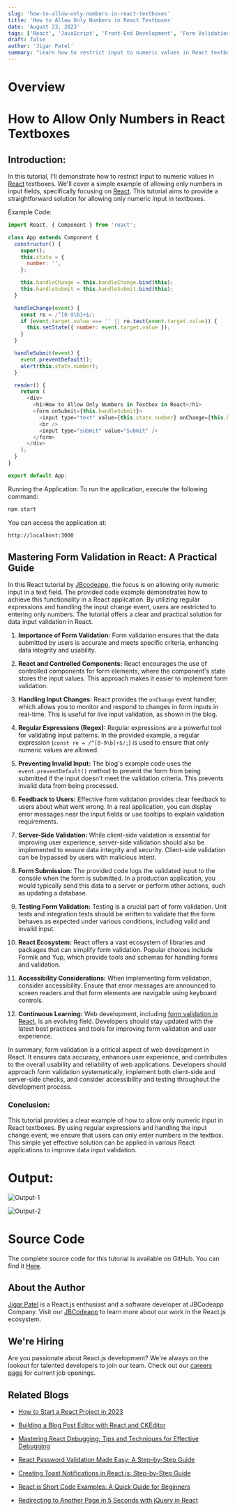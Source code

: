 ```yaml
---
slug: 'how-to-allow-only-numbers-in-react-textboxes'
title: 'How to Allow Only Numbers in React Textboxes'
date: 'August 23, 2023'
tags: ['React', 'JavaScript', 'Front-End Development', 'Form Validation']
draft: false
author: 'Jigar Patel'
summary: "Learn how to restrict input to numeric values in React textboxes. This tutorial provides a straightforward solution using regular expressions and React's onChange event handling to allow only numbers in input fields."
---
```


# Overview

<TOCInline toc={props.toc} exclude="Overview" toHeading={2} />

# How to Allow Only Numbers in React Textboxes

## Introduction:

In this tutorial, I'll demonstrate how to restrict input to numeric values in [React](https://react.dev/) textboxes. We'll cover a simple example of allowing only numbers in input fields, specifically focusing on [React](https://react.dev/). This tutorial aims to provide a straightforward solution for allowing only numeric input in textboxes.

Example Code:

```javascript
import React, { Component } from 'react';

class App extends Component {
  constructor() {
    super();
    this.state = {
      number: '',
    };

    this.handleChange = this.handleChange.bind(this);
    this.handleSubmit = this.handleSubmit.bind(this);
  }

  handleChange(event) {
    const re = /^[0-9\b]+$/;
    if (event.target.value === '' || re.test(event.target.value)) {
      this.setState({ number: event.target.value });
    }
  }

  handleSubmit(event) {
    event.preventDefault();
    alert(this.state.number);
  }

  render() {
    return (
      <div>
        <h1>How to Allow Only Numbers in Textbox in React</h1>
        <form onSubmit={this.handleSubmit}>
          <input type="text" value={this.state.number} onChange={this.handleChange} />
          <br />
          <input type="submit" value="Submit" />
        </form>
      </div>
    );
  }
}

export default App;
```

Running the Application:
To run the application, execute the following command:

```bash
npm start
```

You can access the application at:

```bash
http://localhost:3000
```

## Mastering Form Validation in React: A Practical Guide

In this React tutorial by [JBcodeapp](https://jbcodeapp.com), the focus is on allowing only numeric input in a text field. The provided code example demonstrates how to achieve this functionality in a React application. By utilizing regular expressions and handling the input change event, users are restricted to entering only numbers. The tutorial offers a clear and practical solution for data input validation in React.

1. **Importance of Form Validation:**
   Form validation ensures that the data submitted by users is accurate and meets specific criteria, enhancing data integrity and usability.

2. **React and Controlled Components:**
   React encourages the use of controlled components for form elements, where the component's state stores the input values. This approach makes it easier to implement form validation.

3. **Handling Input Changes:**
   React provides the `onChange` event handler, which allows you to monitor and respond to changes in form inputs in real-time. This is useful for live input validation, as shown in the blog.

4. **Regular Expressions (Regex):**
   Regular expressions are a powerful tool for validating input patterns. In the provided example, a regular expression (`const re = /^[0-9\b]+$/;`) is used to ensure that only numeric values are allowed.

5. **Preventing Invalid Input:**
   The blog's example code uses the `event.preventDefault()` method to prevent the form from being submitted if the input doesn't meet the validation criteria. This prevents invalid data from being processed.

6. **Feedback to Users:**
   Effective form validation provides clear feedback to users about what went wrong. In a real application, you can display error messages near the input fields or use tooltips to explain validation requirements.

7. **Server-Side Validation:**
   While client-side validation is essential for improving user experience, server-side validation should also be implemented to ensure data integrity and security. Client-side validation can be bypassed by users with malicious intent.

8. **Form Submission:**
   The provided code logs the validated input to the console when the form is submitted. In a production application, you would typically send this data to a server or perform other actions, such as updating a database.

9. **Testing Form Validation:**
   Testing is a crucial part of form validation. Unit tests and integration tests should be written to validate that the form behaves as expected under various conditions, including valid and invalid input.

10. **React Ecosystem:**
    React offers a vast ecosystem of libraries and packages that can simplify form validation. Popular choices include Formik and Yup, which provide tools and schemas for handling forms and validation.

11. **Accessibility Considerations:**
    When implementing form validation, consider accessibility. Ensure that error messages are announced to screen readers and that form elements are navigable using keyboard controls.

12. **Continuous Learning:**
    Web development, including [form validation in React](/), is an evolving field. Developers should stay updated with the latest best practices and tools for improving form validation and user experience.

In summary, form validation is a critical aspect of web development in React. It ensures data accuracy, enhances user experience, and contributes to the overall usability and reliability of web applications. Developers should approach form validation systematically, implement both client-side and server-side checks, and consider accessibility and testing throughout the development process.

### Conclusion:

This tutorial provides a clear example of how to allow only numeric input in React textboxes. By using regular expressions and handling the input change event, we ensure that users can only enter numbers in the textbox. This simple yet effective solution can be applied in various React applications to improve data input validation.

# Output:

![Output-1](/static/blog/How-to-Allow-Only-Numbers-in-React-Textboxes/image.png)

![Output-2](/static/blog/How-to-Allow-Only-Numbers-in-React-Textboxes/image-1.png)

# Source Code

The complete source code for this tutorial is available on GitHub. You can find it [Here](https://github.com/jbcodeapp/Blogs/tree/main/How%20to%20Allow%20Only%20Numbers%20in%20React%20Textboxes).

## About the Author

[Jigar Patel](https://expertlaravel.com) is a React.js enthusiast and a software developer at JBCodeapp Company. Visit our [JBCodeapp](https://jbcodeapp.com) to learn more about our work in the React.js ecosystem.

## We're Hiring

Are you passionate about React.js development? We're always on the lookout for talented developers to join our team. Check out our [careers page](https://jbcodeapp.com) for current job openings.

## Related Blogs


- [How to Start a React Project in 2023]( how-to-start-a-react-project-in-2023 )

- [Building a Blog Post Editor with React and CKEditor]( react-ckeditor-blog-editor )

- [Mastering React Debugging: Tips and Techniques for Effective Debugging]( react-debugging-tips-and-techniques )

- [React Password Validation Made Easy: A Step-by-Step Guide]( react-password-validation-step-by-step )

- [Creating Toast Notifications in React.js: Step-by-Step Guide]( react-toast-notifications-step-by-step-guide )

- [React.js Short Code Examples: A Quick Guide for Beginners]( reactjs-beginner-friendly-code-examples )

- [Redirecting to Another Page in 5 Seconds with jQuery in React]( redirecting-another-page-5-seconds-jquery-in-react )
